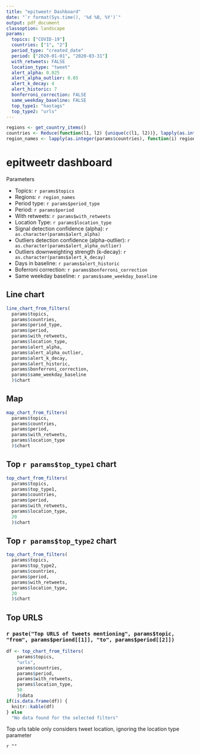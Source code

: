 ```yaml
---
title: "epitweetr Dashboard"
date: "`r format(Sys.time(), '%d %B, %Y')`"
output: pdf_document
classoption: landscape
params:
  topics: ["COVID-19"]
  countries: ["1", "2"]
  period_type: "created_date"
  period: ["2020-01-01", "2020-03-31"]
  with_retweets: FALSE
  location_type: "tweet"
  alert_alpha: 0.025
  alert_alpha_outlier: 0.05
  alert_k_decay: 4
  alert_historic: 7
  bonferroni_correction: FALSE
  same_weekday_baseline: FALSE
  top_type1: "hastags"
  top_type2: "urls"
---
```


```r
regions <- get_country_items()
countries <- Reduce(function(l1, l2) {unique(c(l1, l2))}, lapply(as.integer(params$countries), function(i) unlist(regions[[i]]$codes)))
region_names <- lapply(as.integer(params$countries), function(i) regions[[i]]$name)
```

# epitweetr dashboard
Parameters

* Topics: `r params$topics`
* Regions: `r region_names`
* Period type: `r params$period_type`
* Period: `r params$period`
* With retweets: `r params$with_retweets`
* Location Type: `r params$location_type`
* Signal detection confidence (alpha): `r as.character(params$alert_alpha)`
* Outliers detection confidence (alpha-outlier): `r as.character(params$alert_alpha_outlier)`
* Outliers downweighting strength (k-decay): `r as.character(params$alert_k_decay)`
* Days in baseline: `r params$alert_historic`
* Boferroni correction: `r params$bonferroni_correction`
* Same weekday baseline: `r params$same_weekday_baseline`

## Line chart
```r
line_chart_from_filters(
  params$topics, 
  params$countries, 
  params$period_type, 
  params$period, 
  params$with_retweets, 
  params$location_type, 
  params$alert_alpha, 
  params$alert_alpha_outlier, 
  params$alert_k_decay, 
  params$alert_historic,
  params$bonferroni_correction,
  params$same_weekday_baseline
  )$chart
```

## Map
```r
map_chart_from_filters(
  params$topics, 
  params$countries, 
  params$period, 
  params$with_retweets, 
  params$location_type
  )$chart
```

## Top `r params$top_type1 ` chart
```r
top_chart_from_filters(
  params$topics,
  params$top_type1,
  params$countries, 
  params$period, 
  params$with_retweets, 
  params$location_type,
  20
  )$chart
```

## Top `r params$top_type2 ` chart
```r
top_chart_from_filters(
  params$topics,
  params$top_type2,
  params$countries, 
  params$period, 
  params$with_retweets, 
  params$location_type,
  20
  )$chart
```

## Top URLS 

### `r paste("Top URLS of tweets mentioning", params$topic, "from", params$periond[[1]], "to", params$period[[2]])`

```r
df <- top_chart_from_filters(
    params$topics,
    "urls",
    params$countries, 
    params$period, 
    params$with_retweets, 
    params$location_type,
    50
    )$data
if(is.data.frame(df)) { 
  knitr::kable(df)
} else
  "No data found for the selected filters"
```
Top urls table only considers tweet location, ignoring the location type parameter



`r ""`
